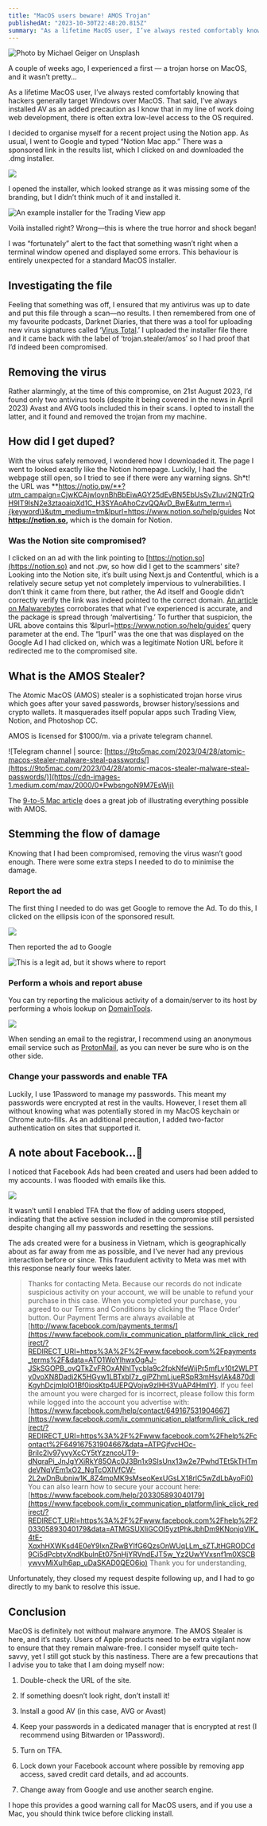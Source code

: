 ```yaml
---
title: "MacOS users beware! AMOS Trojan"
publishedAt: "2023-10-30T22:48:20.815Z"
summary: "As a lifetime MacOS user, I’ve always rested comfortably knowing that hackers generally target Windows over MacOS. That said, I’ve always installed AV as an added precaution as I know that in my line…"
---
```


![Photo by [Michael Geiger](https://unsplash.com/@jackson_893?utm_source=medium&utm_medium=referral) on [Unsplash](https://unsplash.com?utm_source=medium&utm_medium=referral)](https://cdn-images-1.medium.com/max/10024/0*Gic2VDxj1eJryQBL)

A couple of weeks ago, I experienced a first — a trojan horse on MacOS, and it wasn’t pretty…

As a lifetime MacOS user, I’ve always rested comfortably knowing that hackers generally target Windows over MacOS. That said, I’ve always installed AV as an added precaution as I know that in my line of work doing web development, there is often extra low-level access to the OS required.

I decided to organise myself for a recent project using the Notion app. As usual, I went to Google and typed “Notion Mac app.” There was a sponsored link in the results list, which I clicked on and downloaded the .dmg installer.

![](https://cdn-images-1.medium.com/max/2000/1*VqAklPi407nvhu7nR1J9yQ.png)

I opened the installer, which looked strange as it was missing some of the branding, but I didn’t think much of it and installed it.

![An example installer for the Trading View app](https://cdn-images-1.medium.com/max/2000/0*-N1DeCjdwxj9fgkW.jpg)

Voilà installed right? Wrong—this is where the true horror and shock began!

I was “fortunately” alert to the fact that something wasn’t right when a terminal window opened and displayed some errors. This behaviour is entirely unexpected for a standard MacOS installer.

## Investigating the file

Feeling that something was off, I ensured that my antivirus was up to date and put this file through a scan—no results. I then remembered from one of my favourite podcasts, Darknet Diaries, that there was a tool for uploading new virus signatures called ‘[Virus Total](https://www.virustotal.com/gui/home/upload).’ I uploaded the installer file there and it came back with the label of ‘trojan.stealer/amos’ so I had proof that I’d indeed been compromised.

## Removing the virus

Rather alarmingly, at the time of this compromise, on 21st August 2023, I’d found only two antivirus tools (despite it being covered in the news in April 2023) Avast and AVG tools included this in their scans. I opted to install the latter, and it found and removed the trojan from my machine.

## How did I get duped?

With the virus safely removed, I wondered how I downloaded it. The page I went to looked exactly like the Notion homepage. Luckily, I had the webpage still open, so I tried to see if there were any warning signs. Sh*t! the URL was **https://notio.pw/**?utm_campaign=CjwKCAjwloynBhBbEiwAGY25dEvBN5EbUsSvZIuvi2NQTrQH9IT9lsN2e3ztaoaiqXd1C_H3SYAoAhoCzvQQAvD_BwE&utm_term=\{keyword\}&utm_medium=tm&lpurl=https://www.notion.so/help/guides
 Not **https://notion.so,** which is the domain for Notion.

### Was the Notion site compromised?

I clicked on an ad with the link pointing to [https://notion.so](https://notion.so) and not .pw, so how did I get to the scammers' site? Looking into the Notion site, it’s built using Next.js and Contentful, which is a relatively secure setup yet not completely impervious to vulnerabilities. I don’t think it came from there, but rather, the Ad itself and Google didn’t correctly verify the link was indeed pointed to the correct domain. [An article on Malwarebytes](https://redirect.viglink.com/?format=go&jsonp=vglnk_169642162365113&key=c1c7d488bb2df8a8b659d5d41634d304&libId=lnbplafq010023dg000ULba5vadv1&loc=https%3A%2F%2F9to5mac.com%2F2023%2F09%2F06%2Fmac-hit-by-atomic-stealer-malware-with-search-ads%2F&v=1&out=https%3A%2F%2Fwww.malwarebytes.com%2Fblog%2Fthreat-intelligence%2F2023%2F09%2Fatomic-macos-stealer-delivered-via-malvertising&ref=https%3A%2F%2Fwww.google.com%2F&title=Mac%20users%20hit%20by%20Atomic%20Stealer%20malware%20via%20malicious%20Google%20Search%20ads%20-%209to5Mac&txt=researchers%20at%20Malwarebytes) corroborates that what I’ve experienced is accurate, and the package is spread through ‘malvertising.’ To further that suspicion, the URL above contains this ‘&lpurl=https://www.notion.so/help/guides’ query parameter at the end. The “lpurl” was the one that was displayed on the Google Ad I had clicked on, which was a legitimate Notion URL before it redirected me to the compromised site.

## What is the AMOS Stealer?

The Atomic MacOS (AMOS) stealer is a sophisticated trojan horse virus which goes after your saved passwords, browser history/sessions and crypto wallets. It masquerades itself popular apps such Trading View, Notion, and Photoshop CC.

AMOS is licensed for $1000/m. via a private telegram channel.

![Telegram channel | source: [https://9to5mac.com/2023/04/28/atomic-macos-stealer-malware-steal-passwords/](https://9to5mac.com/2023/04/28/atomic-macos-stealer-malware-steal-passwords/)](https://cdn-images-1.medium.com/max/2000/0*PwbsngoN9M7EsWji)

The [9-to-5 Mac article](https://9to5mac.com/2023/04/28/atomic-macos-stealer-malware-steal-passwords/) does a great job of illustrating everything possible with AMOS.

## Stemming the flow of damage

Knowing that I had been compromised, removing the virus wasn’t good enough. There were some extra steps I needed to do to minimise the damage.

### Report the ad

The first thing I needed to do was get Google to remove the Ad. To do this, I clicked on the ellipsis icon of the sponsored result.

![](https://cdn-images-1.medium.com/max/2000/1*mmWq_lAuL32bNRQIZ_bvEg.png)

Then reported the ad to Google

![This is a legit ad, but it shows where to report](https://cdn-images-1.medium.com/max/2000/1*e_NdSa1kjkRpVwZj1-O3VQ.png)

### Perform a whois and report abuse

You can try reporting the malicious activity of a domain/server to its host by performing a whois lookup on [DomainTools](https://whois.domaintools.com/).

![](https://cdn-images-1.medium.com/max/2000/1*8LFxtRehiR8b5d8kwd41nw.png)

When sending an email to the registrar, I recommend using an anonymous email service such as [ProtonMail](https://proton.me/mail), as you can never be sure who is on the other side.

### Change your passwords and enable TFA

Luckily, I use 1Password to manage my passwords. This meant my passwords were encrypted at rest in the vaults. However, I reset them all without knowing what was potentially stored in my MacOS keychain or Chrome auto-fills. As an additional precaution, I added two-factor authentication on sites that supported it.

## A note about Facebook…🤬

I noticed that Facebook Ads had been created and users had been added to my accounts. I was flooded with emails like this.

![](https://cdn-images-1.medium.com/max/2000/1*LCJ2VVZypHbRNZWL9PcjXQ.png)

It wasn’t until I enabled TFA that the flow of adding users stopped, indicating that the active session included in the compromise still persisted despite changing all my passwords and resetting the sessions.

The ads created were for a business in Vietnam, which is geographically about as far away from me as possible, and I’ve never had any previous interaction before or since. This fraudulent activity to Meta was met with this response nearly four weeks later.
>  Thanks for contacting Meta.
>  Because our records do not indicate suspicious activity on your account, we will be unable to refund your purchase in this case. When you completed your purchase, you agreed to our Terms and Conditions by clicking the ‘Place Order’ button. Our Payment Terms are always available at [http://www.facebook.com/payments_terms/](https://www.facebook.com/ix_communication_platform/link_click_redirect/?REDIRECT_URI=https%3A%2F%2Fwww.facebook.com%2Fpayments_terms%2F&data=ATO1WoYlhwxOgAJ-JSkSGOPB_ovQTkZvFROxANhITycbIa9c2fpkNfeWijPr5mfLv10t2WLPTy0voXN8Dadi2K5HGyw1LBTxbI7z_giPZhmLjueRSpR3mHsvIAk4870dIKgyhDcjmlplO1Bf0iosKtp4UEPQVojw9zlHH3VuAP4HmIY).
>  If you feel the amount you were charged for is incorrect, please follow this form while logged into the account you advertise with: [https://www.facebook.com/help/contact/649167531904667](https://www.facebook.com/ix_communication_platform/link_click_redirect/?REDIRECT_URI=https%3A%2F%2Fwww.facebook.com%2Fhelp%2Fcontact%2F649167531904667&data=ATPGjfvcHOc-BriIc2lv97yvyXcCY5tYzzncoUT9-dNqraPi_JnJgYXiRkY85OAc0J3Bn1x9SIsUnx13w2e7PwhdTEt5kTHTmdeVNqVEm1xO2_NgTcOXIVfCW-2L2wDnBubniw1K_8Z4mpMK9sMseoKexUGsLX18rlC5wZdLbAyoFi0)
>  You can also learn how to secure your account here: [https://www.facebook.com/help/203305893040179](https://www.facebook.com/ix_communication_platform/link_click_redirect/?REDIRECT_URI=https%3A%2F%2Fwww.facebook.com%2Fhelp%2F203305893040179&data=ATMGSUXIiGCOI5yztPhkJbhDm9KNonjqVIK_4tE-XqxhHXWKsd4E0eY9lxnZRwBYIfG6QzsOnWUqLLm_sZTJtHGRODCd9Ci5dPcbtyXndKbulnEt075nHjYRVndEJT5w_Yz2UwYVxsnf1m0XSCBywvvMiXulh6ap_uDaSKAD0QEO6io)
>  Thank you for understanding,

Unfortunately, they closed my request despite following up, and I had to go directly to my bank to resolve this issue.

## Conclusion

MacOS is definitely not without malware anymore. The AMOS Stealer is here, and it’s nasty. Users of Apple products need to be extra vigilant now to ensure that they remain malware-free. I consider myself quite tech-savvy, yet I still got stuck by this nastiness. There are a few precautions that I advise you to take that I am doing myself now:

 1. Double-check the URL of the site.

 2. If something doesn’t look right, don’t install it!

 3. Install a good AV (in this case, AVG or Avast)

 4. Keep your passwords in a dedicated manager that is encrypted at rest (I recommend using Bitwarden or 1Password).

 5. Turn on TFA.

 6. Lock down your Facebook account where possible by removing app access, saved credit card details, and ad accounts.

 7. Change away from Google and use another search engine.

I hope this provides a good warning call for MacOS users, and if you use a Mac, you should think twice before clicking install.
